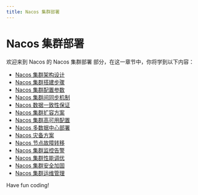 ```yaml
---
title: Nacos 集群部署
---
```


# Nacos 集群部署

欢迎来到 Nacos 的 Nacos 集群部署 部分，在这一章节中，你将学到以下内容：

- [Nacos 集群架构设计](./0-nacos-cluster-architecture-design.mdx)
- [Nacos 集群搭建步骤](./1-nacos-cluster-setup-steps.mdx)
- [Nacos 集群配置参数](./2-nacos-cluster-configuration-parameters.mdx)
- [Nacos 集群间同步机制](./3-nacos-intercluster-synchronization-mechanism.mdx)
- [Nacos 数据一致性保证](./4-nacos-data-consistency-assurance.mdx)
- [Nacos 集群扩容方案](./5-nacos-cluster-scaling-scenario.mdx)
- [Nacos 集群高可用配置](./6-nacos-cluster-high-availability-configuration.mdx)
- [Nacos 多数据中心部署](./7-nacos-datacenter-deployment.mdx)
- [Nacos 灾备方案](./8-nacos-disaster-recovery-plan.mdx)
- [Nacos 节点故障转移](./9-nacos-node-failover.mdx)
- [Nacos 集群监控告警](./10-nacos-cluster-monitoring-alarm.mdx)
- [Nacos 集群性能调优](./11-nacos-cluster-performance-tuning.mdx)
- [Nacos 集群安全加固](./12-nacos-cluster-security-hardening.mdx)
- [Nacos 集群运维管理](./13-nacos-cluster-om.mdx)

Have fun coding!